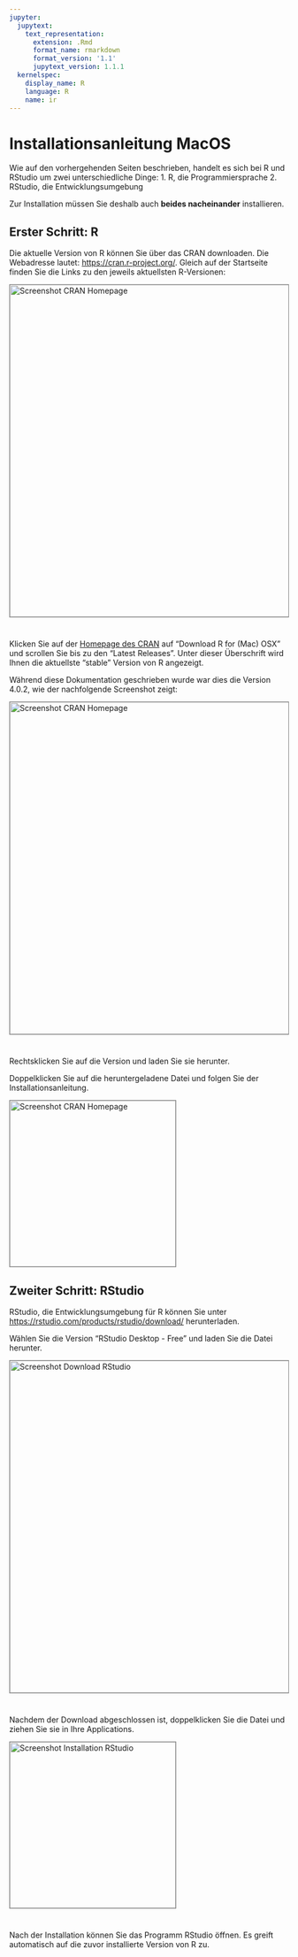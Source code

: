 ```yaml
---
jupyter:
  jupytext:
    text_representation:
      extension: .Rmd
      format_name: rmarkdown
      format_version: '1.1'
      jupytext_version: 1.1.1
  kernelspec:
    display_name: R
    language: R
    name: ir
---
```


# Installationsanleitung MacOS

Wie auf den vorhergehenden Seiten beschrieben, handelt es sich bei R und RStudio um zwei unterschiedliche Dinge:
1. R, die Programmiersprache
2. RStudio, die Entwicklungsumgebung

Zur Installation müssen Sie deshalb auch **beides nacheinander** installieren. 


## Erster Schritt: R
Die aktuelle Version von R können Sie über das CRAN downloaden. Die Webadresse lautet:  [https://cran.r-project.org/](https://cran.r-project.org). Gleich auf der Startseite finden Sie die Links zu den jeweils aktuellsten R-Versionen:

<img src="../_static/img/screenshot_cran_homepage.png" alt="Screenshot CRAN Homepage" width="600px" style="border:1px solid grey; margin-right:550px;margin-bottom:25px">

Klicken Sie auf der [Homepage des CRAN](https://cran.r-project.org) auf "Download R for (Mac) OSX" und scrollen Sie bis zu den "Latest Releases". Unter dieser Überschrift wird Ihnen die aktuellste "stable" Version von R angezeigt. 

Während diese Dokumentation geschrieben wurde war dies die Version 4.0.2, wie der nachfolgende Screenshot zeigt:

<img src="../_static/img/screenshot_cran_download_mac.png" alt="Screenshot CRAN Homepage" width="600px" style="border:1px solid grey; margin-right:550px;margin-bottom:25px">


Rechtsklicken Sie auf die Version und laden Sie sie herunter.

Doppelklicken Sie auf die heruntergeladene Datei und folgen Sie der Installationsanleitung.


<img src="../_static/img/screenshot_install_mac.png" alt="Screenshot CRAN Homepage" width="300px" style="border:1px solid grey; margin-right:550px">


## Zweiter Schritt: RStudio

RStudio, die Entwicklungsumgebung für R können Sie unter [https://rstudio.com/products/rstudio/download/](https://rstudio.com/products/rstudio/download/) herunterladen.

Wählen Sie die Version "RStudio Desktop - Free" und laden Sie die Datei herunter.

<img src="../_static/img/screenshot_rstudio_free.png" alt="Screenshot Download RStudio" width="600px" style="border:1px solid grey; margin-right:550px;margin-bottom:25px">

Nachdem der Download abgeschlossen ist, doppelklicken Sie die Datei und ziehen Sie sie in Ihre Applications.

<img src="../_static/img/screenshot_install_rstudio_mac.png" alt="Screenshot Installation RStudio" width="300px" style="border:1px solid grey; margin-right:750px;margin-bottom:25px">

Nach der Installation können Sie das Programm RStudio öffnen. Es greift automatisch auf die zuvor installierte Version von R zu.
